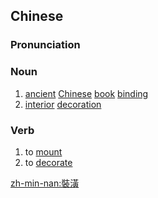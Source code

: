 {{also|装潢}}
==Chinese==
{{zh-forms|s=装潢}}

===Pronunciation===
{{zh-pron
|m=zhuānghuáng
|c=zong1 wong4
|mn=qz,tw,xm,zz:chong-hông
|cat=n,v
}}

===Noun===
{{zh-noun}}

# [[ancient]] [[Chinese]] [[book]] [[binding]]
# [[interior]] [[decoration]]

===Verb===
{{zh-verb}}

# to [[mount]] {{gloss|a picture}}
# to [[decorate]] {{gloss|the interior of a building or room}}

[[zh-min-nan:裝潢]]